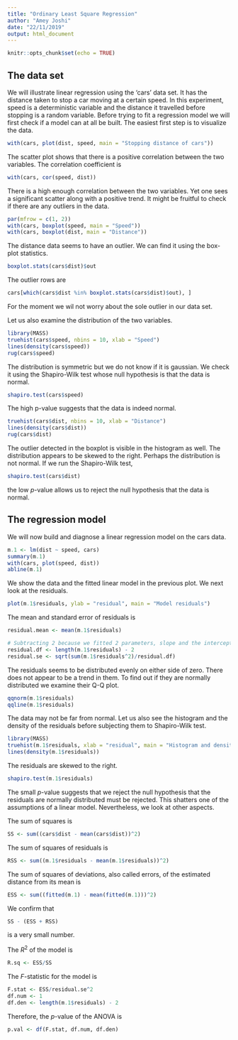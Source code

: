 ```yaml
---
title: "Ordinary Least Square Regression"
author: "Amey Joshi"
date: "22/11/2019"
output: html_document
---
```


```r
knitr::opts_chunk$set(echo = TRUE)
```

## The data set
We will illustrate linear regression using the 'cars' data set. It has the 
distance taken to stop a car moving at a certain speed. In this experiment, 
speed is a deterministic variable and the distance it travelled before stopping 
is a random variable. Before trying to fit a regression model we will first 
check if a model can at all be built. The easiest first step is to visualize the 
data.
```r
with(cars, plot(dist, speed, main = "Stopping distance of cars"))
```

The scatter plot shows that there is a positive correlation between the two
variables. The correlation coefficient is
```r
with(cars, cor(speed, dist))
```

There is a high enough correlation between the two variables. Yet one sees a 
significant scatter along with a positive trend. It might be fruitful to check
if there are any outliers in the data.
```r
par(mfrow = c(1, 2))
with(cars, boxplot(speed, main = "Speed"))
with(cars, boxplot(dist, main = "Distance"))
```

The distance data seems to have an outlier. We can find it using the box-plot 
statistics.
```r
boxplot.stats(cars$dist)$out
```

The outlier rows are
```r
cars[which(cars$dist %in% boxplot.stats(cars$dist)$out), ]
```

For the moment we wil not worry about the sole outlier in our data set.

Let us also examine the distribution of the two variables.
```r
library(MASS)
truehist(cars$speed, nbins = 10, xlab = "Speed")
lines(density(cars$speed))
rug(cars$speed)
```

The distribution is symmetric but we do not know if it is gaussian. We check it
using the Shapiro-Wilk test whose null hypothesis is that the data is normal.
```r
shapiro.test(cars$speed)
```

The high p-value suggests that the data is indeed normal. 

```r
truehist(cars$dist, nbins = 10, xlab = "Distance")
lines(density(cars$dist))
rug(cars$dist)
```

The outlier detected in the boxplot is visible in the histogram as well. The
distribution appears to be skewed to the right. Perhaps the distribution is 
not normal. If we run the Shapiro-Wilk test, 
```r
shapiro.test(cars$dist)
```

the low $p$-value allows us to reject the null hypothesis that the data is normal.

## The regression model
We will now build and diagnose a linear regression model on the cars data.
```r
m.1 <- lm(dist ~ speed, cars)
summary(m.1)
with(cars, plot(speed, dist))
abline(m.1)
```

We show the data and the fitted linear model in the previous plot. We next look
at the residuals.
```r
plot(m.1$residuals, ylab = "residual", main = "Model residuals")
```

The mean and standard error of residuals is
```r
residual.mean <- mean(m.1$residuals)

# Subtracting 2 because we fitted 2 parameters, slope and the intercept
residual.df <- length(m.1$residuals) - 2 
residual.se <- sqrt(sum(m.1$residuals^2)/residual.df)
```

The residuals seems to be distributed evenly on either side of zero. There does
not appear to be a trend in them. To find out if they are normally distributed 
we examine their Q-Q plot.
```r
qqnorm(m.1$residuals)
qqline(m.1$residuals)
```

The data may not be far from normal. Let us also see the histogram and the 
density of the residuals before subjecting them to Shapiro-Wilk test.
```r
library(MASS)
truehist(m.1$residuals, xlab = "residual", main = "Histogram and density of residuals", nbins = 10)
lines(density(m.1$residuals))
```

The residuals are skewed to the right. 
```r
shapiro.test(m.1$residuals)
```

The small $p$-value suggests that we reject the null hypothesis that the residuals
are normally distributed must be rejected. This shatters one of the assumptions
of a linear model. Nevertheless, we look at other aspects.

The sum of squares is
```r
SS <- sum((cars$dist - mean(cars$dist))^2)
```

The sum of squares of residuals is
```r
RSS <- sum((m.1$residuals - mean(m.1$residuals))^2)
```

The sum of squares of deviations, also called errors, of the estimated distance 
from its mean is
```r
ESS <- sum((fitted(m.1) - mean(fitted(m.1)))^2)
```

We confirm that
```r
SS - (ESS + RSS)
```
is a very small number.

The $R^2$ of the model is
```r
R.sq <- ESS/SS
```

The $F$-statistic for the model is
```r
F.stat <- ESS/residual.se^2
df.num <- 1
df.den <- length(m.1$residuals) - 2
```

Therefore, the $p$-value of the ANOVA is
```r
p.val <- df(F.stat, df.num, df.den)
```
